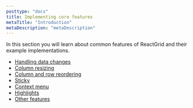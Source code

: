 ```yaml
---
posttype: "docs"
title: Implementing core features
metaTitle: "Introduction"
metaDescription: "metaDescription"
---
```


In this section you will learn about common features of ReactGrid and their example implementations.

* [Handling data changes](link)
* [Column resizing](link)
* [Column and row reordering](link)
* [Sticky](link)
* [Context menu](link)
* [Highlights](link)
* [Other features](link)
